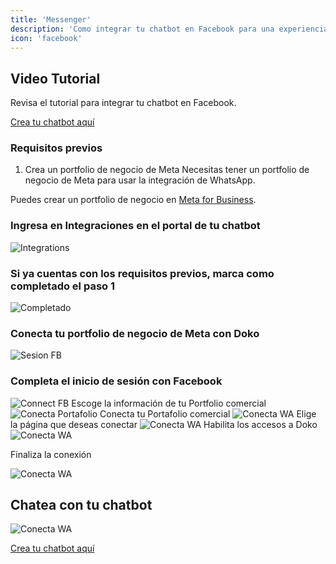 ```yaml
---
title: 'Messenger'
description: 'Como integrar tu chatbot en Facebook para una experiencia de usuario fluida.'
icon: 'facebook'
---
```

## Video Tutorial
<Card title="Revisa el tutorial" icon="youtube" href="https://www.youtube.com/watch?v=wbzBUtVIpKw">
  Revisa el tutorial para integrar tu chatbot en Facebook.

</Card>

 [Crea tu chatbot aquí](https://doko-ai.com/es/sign-up)


### Requisitos previos

1. Crea un portfolio de negocio de Meta
Necesitas tener un portfolio de negocio de Meta para usar la integración de WhatsApp.

Puedes crear un portfolio de negocio en [Meta for Business](https://www.facebook.com/business/help/1710077379203657).


<Steps>
    <Step>
        <h3>Ingresa en Integraciones en el portal de tu chatbot</h3>
       <Frame>
  <img src="/images/integraciones-messenger.png" alt="Integrations" />
</Frame>
    </Step>
 <Step>
        <h3>Si ya cuentas con los requisitos previos, marca como completado el paso 1</h3>
       <Frame>
  <img src="/images/completado.png" alt="Completado" />
</Frame>
    </Step>
     <Step>
        <h3>Conecta tu portfolio de negocio de Meta con Doko</h3>
       <Frame>
  <img src="/images/messenger-boton.png" alt="Sesion FB" />
</Frame>
    </Step>
    <Step>
        <h3>Completa el inicio de sesión con Facebook</h3>
       <Frame>
  <img src="/images/connect-fb.png" alt="Connect FB" />
 
</Frame>
  Escoge la información de tu Portfolio comercial
 <Frame>
  <img src="/images/portafolio-messenger.png" alt="Conecta Portafolio" />
</Frame>
  Conecta tu Portafolio comercial
 <Frame>
  <img src="/images/conectar-pc.png" alt="Conecta WA" />
</Frame>
Elige la página que deseas conectar
<Frame>
<img src="/images/elegir-pagina.png" alt="Conecta WA" />
</Frame>
Habilita los accesos a Doko
<Frame>
<img src="/images/accesos-messenger.png" alt="Conecta WA" />
</Frame>
</Step>
    <Step>
        
Finaliza la conexión
<Frame>
<img src="/images/5.png" alt="Conecta WA" />
</Frame>
    </Step>
</Steps>

## Chatea con tu chatbot
<Frame>
<img src="/images/chatea.png" alt="Conecta WA" />
</Frame>


[Crea tu chatbot aquí](https://doko-ai.com/es/sign-up)